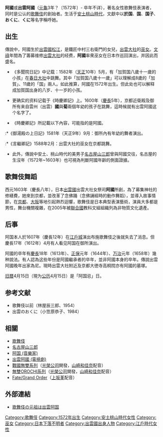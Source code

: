 {{japanese|image=Okuni with cross dressed as a samurai.jpg|caption=武士装束的阿国|japanese=出雲阿国|kana=いずもの おくに|romaji=Izumo no Okuni}}

'''阿國'''或'''出雲阿國'''（[[元龜|元龜]]3年？〔1572年〕- 卒年不详），著名女性歌舞伎表演者，同时是公认的[[歌舞伎|歌舞伎]]的創始者。生活于[[安土桃山時代|安土桃山時代]]，文獻中以'''於国'''、'''国'''、'''国子'''、'''おくに'''、'''くに'''等名字稱呼她。

==出生==
傳說中，阿國生於[[出雲國|出雲國]][[松江市|松江]]，是鐵匠中村三右衛門的女兒，[[出雲大社|出雲大社]]的[[巫女|巫女]]。[[文祿|文祿]]年間為了籌募维修[[出雲大社|出雲大社]]的经费，'''阿國'''率衆巫女在日本作巡回演出，并因此而盛名。

*《多聞院日記》中记载：1582年（[[天正_(日本)|天正]]10年）5月，有「加賀国八歲十一歲的小孩」在[[春日大社|春日大社]]中跳舞。其中「加賀国八歲十一歲」可以理解成8歲的「加賀」、11歲的「国」兩人。如此推算，阿國在1572年出生。但此处也可以解释成加賀国出身的八岁、十一岁的小孩。

*更确实的资料记载于《時慶卿記》上。1600年（[[慶長|慶長]]5年），京都近衛殿及御所有来自雲州（出雲）'''國'''與'''菊'''兩個年幼的孩子在跳舞，這時候就有出雲阿國这个名字了。

*《時慶卿記》所記載以下內容，可能指的是阿國。
:*《御湯殿の上日記》1581年（天正9年）9月：御所內有年幼的舞者演出。
:*《言繼卿記》1588年2月：出雲大社的巫女在京都跳舞。

*此外，傳說中安土、桃山時代的美男子[[名古屋山三郎|名古屋山三郎]]曾與阿國交往，名古屋的生沒年（1572年~1603年）也可視為判斷阿國年齡的側面證據。

==歌舞伎舞蹈==
西元1603年（慶長八年），日本[[出雲國|出雲國]]出雲大社女祭司'''阿國'''所創，為了募集神社的修繕費，她來到京都，並改革了念佛踊（念佛誦經時的動作舞蹈），並導入故事情節，在[[京都|京都]]、[[大阪市|大阪]]等地引起熱烈迴響，歌舞伎是日本典型表演藝術，演員大多都是男性，舞台機關複雜，在2005年被[[聯合國|聯合國]]教科文組組織列為非物質文化遺產。

==后事==
阿国本人於1607年（慶長12年）在[[江戶城|江戶城]]演出布施歌舞伎之後就失去了消息。但慶長17年（1612年）4月有人看见阿国在御所演出。

阿國的卒年有[[慶長|慶長]]18年（1613年）、[[正保|正保]]元年（1644年）、[[万治|万治]]元年（1658年）幾种說法。有人認為这些年份是阿國繼承者的卒年，並非阿國本身的卒年。傳說出雲阿國晚年出家為尼。現時出雲大社附近及京都大徳寺高桐院亦有阿國的墓塚。

[[旧暦|旧暦]]4月15日（現为[[公历|公历]]4月15日）是「阿国忌」日。

==参考文献==
*歌舞伎以前（林屋辰三郎、1954）
*出雲のおくに（小笠原恭子、1984）

== 相關 ==
*[[歌舞伎|歌舞伎]]
*[[名古屋山三郎|名古屋山三郎]]
*[[阿国_(音樂家)|阿国 (音樂家)]]
*[[出雲阿國_(電視劇)|出雲阿國 (電視劇)]]
*[[戰國無雙系列|戰國無雙系列]]（[[光榮公司|光榮公司]]開發，[[山崎和佳奈|山崎和佳奈]]配音）
*[[無雙OROCHI系列|無雙OROCHI系列]]（[[光榮公司|光榮公司]]開發，[[山崎和佳奈|山崎和佳奈]]配音）
*[[Fate/Grand_Order|Fate/Grand Order]]（[[上坂堇|上坂堇]]配音）

==外部連結==
*[https://web.archive.org/web/20060513120520/http://www.ten-f.com/isumono-okuni.html 歌舞伎の元祖は出雲阿国]

{{Authority control}}
[[Category:歌舞伎|Category:歌舞伎]]
[[Category:1572年出生|Category:1572年出生]]
[[Category:安土桃山時代女性|Category:安土桃山時代女性]]
[[Category:巫女|Category:巫女]]
[[Category:日本下落不明者|Category:日本下落不明者]]
[[Category:出雲國出身人物|Category:出雲國出身人物]]
[[Category:江戶時代女性|Category:江戶時代女性]]